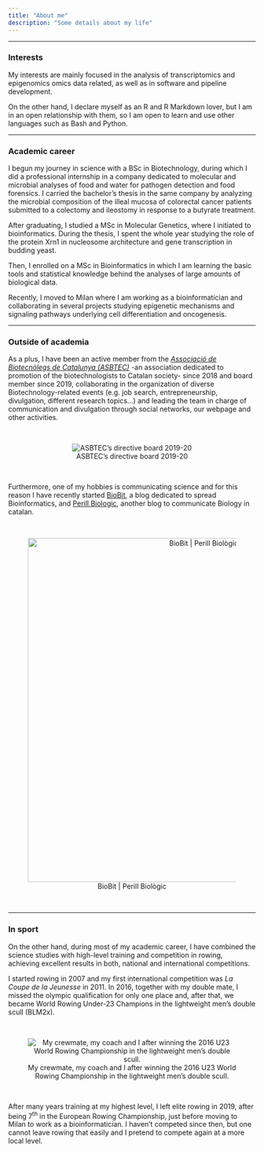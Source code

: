 ```yaml
---
title: "About me"
description: "Some details about my life"
---
```


---

### Interests

My interests are mainly focused in the analysis of transcriptomics and epigenomics omics data related, as well as in software and pipeline development. 

On the other hand, I declare myself as an R and R Markdown lover, but I am in an open relationship with them, so I am open to learn and use other languages such as Bash and Python.

***

### Academic career

I begun my journey in science with a BSc in Biotechnology, during which I did a professional internship in a company dedicated to molecular and microbial analyses of food and water for pathogen detection and food forensics. I carried the bachelor's thesis in the same company by analyzing the microbial composition of the illeal mucosa of colorectal cancer patients submitted to a colectomy and ileostomy in response to a butyrate treatment. 

After graduating, I studied a MSc in Molecular Genetics, where I initiated to bioinformatics. During the thesis, I spent the whole year studying the role of the protein Xrn1 in nucleosome architecture and gene transcription in budding yeast. 

Then, I enrolled on a MSc in Bioinformatics in which I am learning the basic tools and statistical knowledge behind the analyses of large amounts of biological data. 

Recently, I moved to Milan where I am working as a bioinformatician and collaborating in several projects studying epigenetic mechanisms and signaling pathways underlying cell differentiation and oncogenesis.

***

### Outside of academia

As a plus, I have been an active member from the [*Associació de Biotecnòlegs de Catalunya (ASBTEC)*](https://asbtec.cat) -an association dedicated to promotion of the biotechnologists to Catalan society- since 2018 and board member since 2019, collaborating in the organization of diverse Biotechnology-related events (e.g. job search, entrepreneurship, divulgation, different research topics...) and leading the team in charge of communication and divulgation through social networks, our webpage and other activities.


<br>
<center>
![ASBTEC's directive board 2019-20](/images/jd_asbtec_19_20.png "ASBTEC's directive board 2019-20")
</center>
<br>

Furthermore, one of my hobbies is communicating science and for this reason I have recently started [BioBit](https://biobit.netlify.app), a blog dedicated to spread Bioinformatics, and [Perill Biologic](https://perillbiologic.netlify.app), another blog to communicate Biology in catalan. 

<br>
<center>
![BioBit | Perill Biològic](/images/biobit_perillbiologic.png "BioBit | Perill Biològic"){ width=700 }
</center>

<br>

***

### In sport

On the other hand, during most of my academic career, I have combined the science studies with high-level training and competition in rowing, achieving excellent results in both, national and international competitions.

I started rowing in 2007 and my first international competition was *La Coupe de la Jeunesse* in 2011. In 2016, together with my double mate, I missed the olympic qualification for only one place and, after that, we became World Rowing Under-23 Champions in the lightweight men's double scull (BLM2x).

<br>
<center>
![My crewmate, my coach and I after winning the 2016 U23 World Rowing Championship in the lightweight men's double scull.](/images/after_wru23c2016.png "My crewmate, my coach and I after winning the 2016 U23 World Rowing Championship in the lightweight men's double scull.")
</center>
<br>

After many years training at my highest level, I left elite rowing in 2019, after being 7^th^ in the European Rowing Championship, just before moving to Milan to work as a bioinformatician. I haven't competed since then, but one cannot leave rowing that easily and I pretend to compete again at a more local level.
